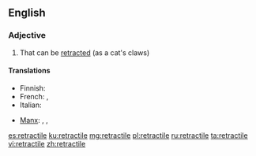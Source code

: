 ==English==

===Adjective===
{{en-adj}}

# That can be [[retract]]ed (as a cat's claws)

====Translations====
{{trans-top|that can be retracted}}
* Finnish: {{t|fi|sisäänvedettävä}}
* French: {{t+|fr|rétractable|m|f}}, {{t+|fr|rétractile|m|f}}
* Italian: {{t+|it|retrattile}}
{{trans-mid}}
* [[Manx]]: {{t|gv|yn-chraplaghey}}, {{t|gv|yn-hirkaghey}}, {{t|gv|yn-yrjaghey}}
{{trans-bottom}}

[[es:retractile]]
[[ku:retractile]]
[[mg:retractile]]
[[pl:retractile]]
[[ru:retractile]]
[[ta:retractile]]
[[vi:retractile]]
[[zh:retractile]]